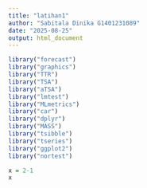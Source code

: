 ```yaml
---
title: "latihan1"
author: "Sabitala Dinika G1401231089"
date: "2025-08-25"
output: html_document
---
```



```r
library("forecast")
library("graphics")
library("TTR")
library("TSA")
library("aTSA")
library("lmtest")
library("MLmetrics")
library("car")
library("dplyr")
library("MASS")
library("tsibble")
library("tseries")
library("ggplot2")
library("nortest")
```
```r
x = 2-1
x
```

